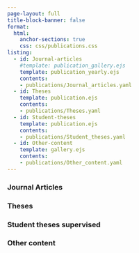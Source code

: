 ```yaml
---
page-layout: full
title-block-banner: false
format: 
  html: 
    anchor-sections: true
    css: css/publications.css
listing:
  - id: Journal-articles
    #template: publication_gallery.ejs
    template: publication_yearly.ejs
    contents:
    - publications/Journal_articles.yaml
  - id: Theses
    template: publication.ejs
    contents:
    - publications/Theses.yaml
  - id: Student-theses
    template: publication.ejs
    contents:
    - publications/Student_theses.yaml
  - id: Other-content
    template: gallery.ejs
    contents: 
    - publications/Other_content.yaml
---
```


### Journal Articles 
::: {#Journal-articles}
:::

### Theses
::: {#Theses}
:::

### Student theses supervised
::: {#Student-theses}
:::

### Other content
::: {#Other-content}
:::


